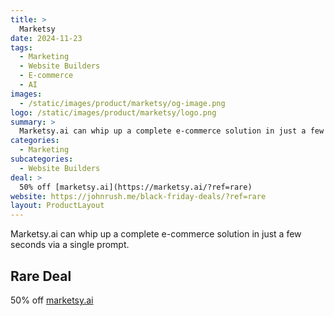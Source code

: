 ```yaml
---
title: >
  Marketsy
date: 2024-11-23
tags:
  - Marketing
  - Website Builders
  - E-commerce
  - AI
images:
  - /static/images/product/marketsy/og-image.png
logo: /static/images/product/marketsy/logo.png
summary: >
  Marketsy.ai can whip up a complete e-commerce solution in just a few seconds via a single prompt.
categories:
  - Marketing
subcategories:
  - Website Builders
deal: >
  50% off [marketsy.ai](https://marketsy.ai/?ref=rare)
website: https://johnrush.me/black-friday-deals/?ref=rare
layout: ProductLayout
---
```

Marketsy.ai can whip up a complete e-commerce solution in just a few seconds via a single prompt.

## Rare Deal

50% off [marketsy.ai](https://marketsy.ai/?ref=rare)
